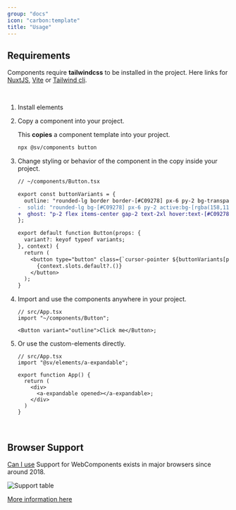 ```yaml
---
group: "docs"
icon: "carbon:template"
title: "Usage"
---
```



## Requirements

Components require **tailwindcss** to be installed in the project. Here links for [NuxtJS](https://www.npmjs.com/package/@nuxtjs/tailwindcss), [Vite](https://tailwindcss.com/docs/guides/vite) or [Tailwind cli](https://tailwindcss.com/docs/installation).

<br/>

<Steps>

1. Install elements

    <Command
      pnpm="pnpm add @sv/elements"
      npm="npm i @sv/elements"
      bun="bun add @sv/elements"
    />

2. Copy a component into your project.

    This **copies** a component template into your project.

    ```bash
    npx @sv/components button
    ```

3. Change styling or behavior of the component in the copy inside your project.

    ```diff lang="tsx"
    // ~/components/Button.tsx

    export const buttonVariants = {
      outline: "rounded-lg border border-[#C09278] px-6 py-2 bg-transparent",
    -  solid: "rounded-lg bg-[#C09278] px-6 py-2 active:bg-[rgba(158,118,96,1)]",
    +  ghost: "p-2 flex items-center gap-2 text-2xl hover:text-[#C09278]",
    };

    export default function Button(props: {
      variant?: keyof typeof variants;
    }, context) {
      return (
        <button type="button" class={`cursor-pointer ${buttonVariants[props.variant ?? "solid"]}`}>
          {context.slots.default?.()}
        </button>
      );
    }
    ```

4. Import and use the components anywhere in your project.

    ```tsx
    // src/App.tsx
    import "~/components/Button";

    <Button variant="outline">Click me</Button>;
    ```

5. Or use the custom-elements directly.

    ```tsx
    // src/App.tsx
    import "@sv/elements/a-expandable";

    export function App() {
      return (
        <div>
          <a-expandable opened></a-expandable>;
        </div>
      )
    }
    ```

</Steps>

<br/>

## Browser Support

[Can I use](https://caniuse.com/mdn-api_window_customelements) Support for WebComponents exists in major browsers since around 2018.

![Support table](./images/support.jpg)

[More information here](https://www.webcomponents.org/)
